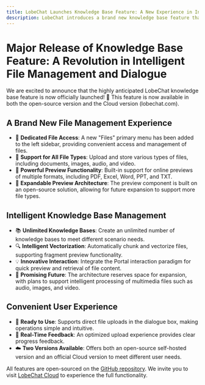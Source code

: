 ```yaml
---
title: LobeChat Launches Knowledge Base Feature: A New Experience in Intelligent File Management and Dialogue
description: LobeChat introduces a brand new knowledge base feature that supports all types of file management, intelligent vectorization, and file dialogue, making knowledge management and information retrieval easier and smarter.
---
```


# Major Release of Knowledge Base Feature: A Revolution in Intelligent File Management and Dialogue

We are excited to announce that the highly anticipated LobeChat knowledge base feature is now officially launched! 🎉 This feature is now available in both the open-source version and the Cloud version (lobechat.com).

## A Brand New File Management Experience

- 📁 **Dedicated File Access**: A new "Files" primary menu has been added to the left sidebar, providing convenient access and management of files.
- 📄 **Support for All File Types**: Upload and store various types of files, including documents, images, audio, and video.
- 👀 **Powerful Preview Functionality**: Built-in support for online previews of multiple formats, including PDF, Excel, Word, PPT, and TXT.
- 🔄 **Expandable Preview Architecture**: The preview component is built on an open-source solution, allowing for future expansion to support more file types.

## Intelligent Knowledge Base Management

- 📚 **Unlimited Knowledge Bases**: Create an unlimited number of knowledge bases to meet different scenario needs.
- 🔍 **Intelligent Vectorization**: Automatically chunk and vectorize files, supporting fragment preview functionality.
- 💡 **Innovative Interaction**: Integrate the Portal interaction paradigm for quick preview and retrieval of file content.
- 🔮 **Promising Future**: The architecture reserves space for expansion, with plans to support intelligent processing of multimedia files such as audio, images, and video.

## Convenient User Experience

- 💪 **Ready to Use**: Supports direct file uploads in the dialogue box, making operations simple and intuitive.
- 🎯 **Real-Time Feedback**: An optimized upload experience provides clear progress feedback.
- ☁️ **Two Versions Available**: Offers both an open-source self-hosted version and an official Cloud version to meet different user needs.

All features are open-sourced on the [GitHub repository](https://github.com/lobehub/lobe-chat). We invite you to visit [LobeChat Cloud](http://lobechat.com) to experience the full functionality.
